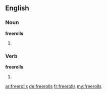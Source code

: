 ==English==

===Noun===
'''freerolls'''

# {{plural of|freeroll}}

===Verb===
'''freerolls'''

# {{third-person singular of|freeroll}}

[[ar:freerolls]]
[[de:freerolls]]
[[fr:freerolls]]
[[my:freerolls]]
